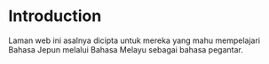 # Introduction

Laman web ini asalnya dicipta untuk mereka yang mahu mempelajari Bahasa Jepun melalui Bahasa Melayu sebagai bahasa pegantar.
